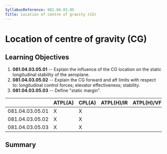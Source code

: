 ```yaml
---
SyllabusReference: 081.04.03.05
Title: Location of centre of gravity (CG)
---
```


# Location of centre of gravity (CG)

## Learning Objectives

1.  **081.04.03.05.01** -- Explain the influence of the CG location on the
    static longitudinal stability of the aeroplane.
2.  **081.04.03.05.02** -- Explain the CG forward and aft limits with respect
    to: longitudinal control forces; elevator effectiveness; stability.
3.  **081.04.03.05.03** -- Define "static margin".

|                 | ATPL(A) | CPL(A) | ATPL(H)/IR | ATPL(H)/VFR | CPL(H) | IR  | CBIR(A) |
| --------------- | ------- | ------ | ---------- | ----------- | ------ | --- | ------- |
| 081.04.03.05.01 | X       | X      |            |             |        |     |         |
| 081.04.03.05.02 | X       | X      |            |             |        |     |         |
| 081.04.03.05.03 | X       | X      |            |             |        |     |         |

## Summary

